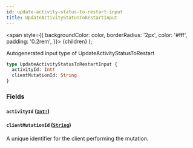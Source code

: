 ```yaml
---
id: update-activity-status-to-restart-input
title: UpdateActivityStatusToRestartInput
---
```


<span
style={{
      backgroundColor: color,
      borderRadius: '2px',
      color: '#fff',
      padding: '0.2rem',
    }}>
{children}
</span>
);

Autogenerated input type of UpdateActivityStatusToRestart

```graphql
type UpdateActivityStatusToRestartInput {
  activityId: Int!
  clientMutationId: String
}
```

### Fields

#### `activityId` ([`Int!`](/api/graphql/documentation/scalars/int))

#### `clientMutationId` ([`String`](/api/graphql/documentation/scalars/string))

A unique identifier for the client performing the mutation.
